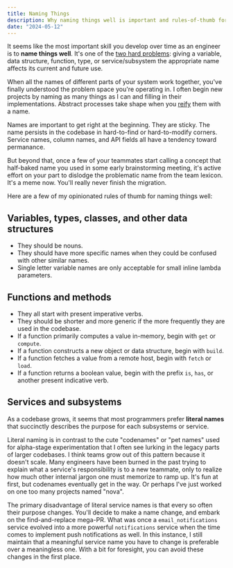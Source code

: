 ```yaml
---
title: Naming Things
description: Why naming things well is important and rules-of-thumb for doing so
date: "2024-05-12"
---
```


It seems like the most important skill you develop over time as an engineer is to **name things well**. It's one of the [two hard problems](https://martinfowler.com/bliki/TwoHardThings.html): giving a variable, data structure, function, type, or service/subsystem the appropriate name affects its current and future use.

When all the names of different parts of your system work together, you've finally understood the problem space you're operating in. I often begin new projects by naming as many things as I can and filling in their implementations. Abstract processes take shape when you [reify](<https://en.wikipedia.org/wiki/Reification_(computer_science)>) them with a name.

Names are important to get right at the beginning. They are sticky. The name persists in the codebase in hard-to-find or hard-to-modify corners. Service names, column names, and API fields all have a tendency toward permanance.

But beyond that, once a few of your teammates start calling a concept that half-baked name you used in some early brainstorming meeting, it's active effort on your part to dislodge the problematic name from the team lexicon. It's a meme now. You'll really never finish the migration.

Here are a few of my opinionated rules of thumb for naming things well:

## Variables, types, classes, and other data structures

- They should be nouns.
- They should have more specific names when they could be confused with other similar names.
- Single letter variable names are only acceptable for small inline lambda parameters.

## Functions and methods

- They all start with present imperative verbs.
- They should be shorter and more generic if the more frequently they are used in the codebase.
- If a function primarily computes a value in-memory, begin with `get` or `compute`.
- If a function constructs a new object or data structure, begin with `build`.
- If a function fetches a value from a remote host, begin with `fetch` or `load`.
- If a function returns a boolean value, begin with the prefix `is`, `has`, or another present indicative verb.

## Services and subsystems

As a codebase grows, it seems that most programmers prefer **literal names** that succinctly describes the purpose for each subsystems or service.

Literal naming is in contrast to the cute "codenames" or "pet names" used for alpha-stage experimentation that I often see lurking in the legacy parts of larger codebases. I think teams grow out of this pattern because it doesn't scale. Many engineers have been burned in the past trying to explain what a service's responsibility is to a new teammate, only to realize how much other internal jargon one must memorize to ramp up. It's fun at first, but codenames eventually get in the way. Or perhaps I've just worked on one too many projects named "nova".

The primary disadvantage of literal service names is that every so often their purpose changes. You'll decide to make a name change, and embark on the find-and-replace mega-PR. What was once a `email_notifications` service evolved into a more powerful `notifications` service when the time comes to implement push notifications as well. In this instance, I still maintain that a meaningful service name you have to change is preferable over a meaningless one. With a bit for foresight, you can avoid these changes in the first place.
